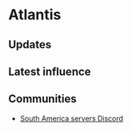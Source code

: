 # Atlantis

## Updates


<Updates channel="1018113166623920260" />

## Latest influence


<AeternumMap name="Atlantis" />

## Communities

- [South America servers Discord](https://discord.gg/newworldsa)
